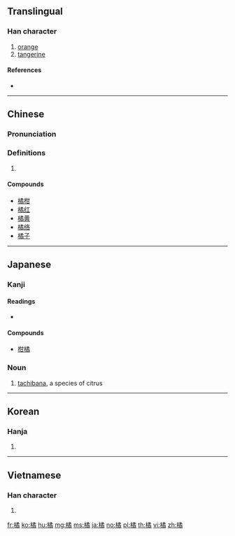 ==Translingual==

===Han character===
{{Han char|rn=75|rad=木|as=12|sn=16|four=47927|canj=DNHB|ids=⿰木矞}}

# [[orange]]
# [[tangerine]]

====References====
* {{Han ref|kx=0553.270|dkj=15551|dj=0942.100|hdz=21297.080|uh=6A58|ud=27224|bh=BEEF|bd=48879}}

----

==Chinese==
{{zh-forms}}

===Pronunciation===
{{zh-pron
|m=jú
|c=gwat1
|mc=y
|oc=y
|ma=
|cat=n
}}

===Definitions===
# {{rfdef|lang=zh}}

====Compounds====
* [[橘柑]]
* [[橘红]]
* [[橘黄]]
* [[橘络]]
* [[橘子]]

----

==Japanese==

===Kanji===
{{ja-kanji|grade=|rs=木12}}

====Readings====
* {{ja-readings|goon=[[きち]] (kichi)|kanon=[[きつ]] (kitsu)|kun=[[たちばな]] (tachibana)}}

====Compounds====
* [[柑橘]]

{{wikipedia|Tachibana}}

===Noun===
{{ja-noun|たちばな}}

# [[tachibana]], a species of citrus

----

==Korean==

===Hanja===
{{ko-hanja|hangeul=귤|eumhun=|rv=gyul|mr=kyul|y=kyul}}

# {{defn|lang=ko|sort=木12}}

----

==Vietnamese==

===Han character===
{{vi-hantu|[[quất]], [[quít]], [[quầng]], [[quắt]]|rs=木12}}

# {{defn|lang=vi|sort=木12}}

[[fr:橘]]
[[ko:橘]]
[[hu:橘]]
[[mg:橘]]
[[ms:橘]]
[[ja:橘]]
[[no:橘]]
[[pl:橘]]
[[th:橘]]
[[vi:橘]]
[[zh:橘]]